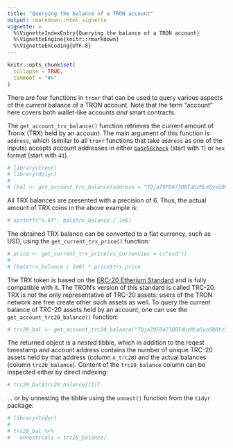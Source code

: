 ```yaml
---
title: "Querying the balance of a TRON account"
output: rmarkdown::html_vignette
vignette: >
  %\VignetteIndexEntry{Querying the balance of a TRON account}
  %\VignetteEngine{knitr::rmarkdown}
  %\VignetteEncoding{UTF-8}
---
```


```r
knitr::opts_chunk$set(
  collapse = TRUE,
  comment = "#>"
)
```

There are four functions in `tronr` that can be used to query various aspects of the _current_ balance of a TRON account. Note that the term "account" here covers both wallet-like accounts _and_ smart contracts.

The `get_account_trx_balance()` function retrieves the current amount of Tronix (TRX) held by an account. The main argument of this function is `address`, which (similar to all `tronr` functions that take `address` as one of the inputs) accepts account addresses in either [`base58check`](https://bitcoin.stackexchange.com/questions/75527/eli5-what-is-base58check-encoding) (start with `T`) or `hex` format (start with `41`).

```r
# library(tronr)
# library(dplyr)
# 
# (bal <- get_account_trx_balance(address = "TQjaZ9FD473QBTdUzMLmSyoGB6Yz1CGpux"))
```

All TRX balances are presented with a precision of 6. Thus, the actual amount of TRX coins in the above example is:

```r
# sprintf("%.6f", bal$trx_balance / 1e6)
```

The obtained TRX balance can be converted to a fiat currency, such as USD, using the `get_current_trx_price()` function:

```r
# price <- get_current_trx_price(vs_currencies = c("usd"))
# 
# (bal$trx_balance / 1e6) * price$trx_price
```

The TRX token is based on the [ERC-20 Etherium Standard](https://ethereum.org/en/developers/docs/standards/tokens/erc-20/) and is fully compatible with it. The TRON's version of this standard is called TRC-20. TRX is not the only representative of TRC-20 assets: users of the TRON network are free create other such assets as well. To query the current balance of TRC-20 assets held by an account, one can use the `get_account_trc20_balance()` function:

```r
# trc20_bal <- get_account_trc20_balance("TQjaZ9FD473QBTdUzMLmSyoGB6Yz1CGpux")
```
The returned object is a _nested_ tibble, which in addition to the reqest timestamp and account address contains the number of unique TRC-20 assets held by that address (column `n_trc20`) and the actual balances (column `trc20_balance`). Content of the `trc20_balance` column can be inspected either by direct indexing:

```r
# trc20_bal$trc20_balance[[1]]
```
... or by unnesting the tibble using the `unnest()` function from the `tidyr` package:

```r
# library(tidyr)
# 
# trc20_bal %>% 
#   unnest(cols = trc20_balance)
```

